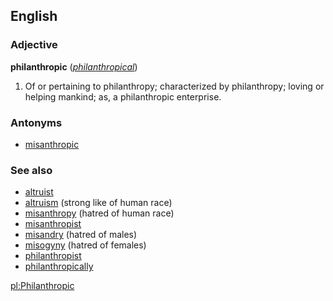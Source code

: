 ==English==

===Adjective===
'''philanthropic''' (''[[philanthropical]]'')
#Of or pertaining to philanthropy; characterized by philanthropy; loving or helping mankind; as, a philanthropic enterprise.

===Antonyms===
*[[misanthropic]]

===See also===
*[[altruist]]
*[[altruism]] (strong like of human race)
*[[misanthropy]] (hatred of human race)
*[[misanthropist]]
*[[misandry]] (hatred of males)
*[[misogyny]] (hatred of females)
*[[philanthropist]]
*[[philanthropically]]

[[pl:Philanthropic]]
